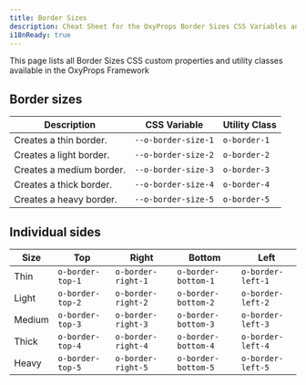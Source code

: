```yaml
---
title: Border Sizes
description: Cheat Sheet for the OxyProps Border Sizes CSS Variables and Utility Classes.
i18nReady: true
---
```



This page lists all Border Sizes CSS custom properties and utility classes available in the OxyProps Framework

## Border sizes

| Description              | CSS Variable                                                                      | Utility Class                                                  |
| ------------------------ | --------------------------------------------------------------------------------- | -------------------------------------------------------------- |
| Creates a thin border.   | <ClipboardCopy value="var(--o-border-size-1)">`--o-border-size-1`</ClipboardCopy> | <ClipboardCopy value="o-border-1">`o-border-1`</ClipboardCopy> |
| Creates a light border.  | <ClipboardCopy value="var(--o-border-size-2)">`--o-border-size-2`</ClipboardCopy> | <ClipboardCopy value="o-border-2">`o-border-2`</ClipboardCopy> |
| Creates a medium border. | <ClipboardCopy value="var(--o-border-size-3)">`--o-border-size-3`</ClipboardCopy> | <ClipboardCopy value="o-border-3">`o-border-3`</ClipboardCopy> |
| Creates a thick border.  | <ClipboardCopy value="var(--o-border-size-4)">`--o-border-size-4`</ClipboardCopy> | <ClipboardCopy value="o-border-4">`o-border-4`</ClipboardCopy> |
| Creates a heavy border.  | <ClipboardCopy value="var(--o-border-size-5)">`--o-border-size-5`</ClipboardCopy> | <ClipboardCopy value="o-border-5">`o-border-5`</ClipboardCopy> |

## Individual sides

| Size   | Top                                                                    | Right                                                                      | Bottom                                                                       | Left                                                                     |
| ------ | ---------------------------------------------------------------------- | -------------------------------------------------------------------------- | ---------------------------------------------------------------------------- | ------------------------------------------------------------------------ |
| Thin   | <ClipboardCopy value="o-border-top-1">`o-border-top-1`</ClipboardCopy> | <ClipboardCopy value="o-border-right-1">`o-border-right-1`</ClipboardCopy> | <ClipboardCopy value="o-border-bottom-1">`o-border-bottom-1`</ClipboardCopy> | <ClipboardCopy value="o-border-left-1">`o-border-left-1`</ClipboardCopy> |
| Light  | <ClipboardCopy value="o-border-top-2">`o-border-top-2`</ClipboardCopy> | <ClipboardCopy value="o-border-right-2">`o-border-right-2`</ClipboardCopy> | <ClipboardCopy value="o-border-bottom-2">`o-border-bottom-2`</ClipboardCopy> | <ClipboardCopy value="o-border-left-2">`o-border-left-2`</ClipboardCopy> |
| Medium | <ClipboardCopy value="o-border-top-3">`o-border-top-3`</ClipboardCopy> | <ClipboardCopy value="o-border-right-3">`o-border-right-3`</ClipboardCopy> | <ClipboardCopy value="o-border-bottom-3">`o-border-bottom-3`</ClipboardCopy> | <ClipboardCopy value="o-border-left-3">`o-border-left-3`</ClipboardCopy> |
| Thick  | <ClipboardCopy value="o-border-top-4">`o-border-top-4`</ClipboardCopy> | <ClipboardCopy value="o-border-right-4">`o-border-right-4`</ClipboardCopy> | <ClipboardCopy value="o-border-bottom-4">`o-border-bottom-4`</ClipboardCopy> | <ClipboardCopy value="o-border-left-4">`o-border-left-4`</ClipboardCopy> |
| Heavy  | <ClipboardCopy value="o-border-top-5">`o-border-top-5`</ClipboardCopy> | <ClipboardCopy value="o-border-right-5">`o-border-right-5`</ClipboardCopy> | <ClipboardCopy value="o-border-bottom-5">`o-border-bottom-5`</ClipboardCopy> | <ClipboardCopy value="o-border-left-5">`o-border-left-5`</ClipboardCopy> |

